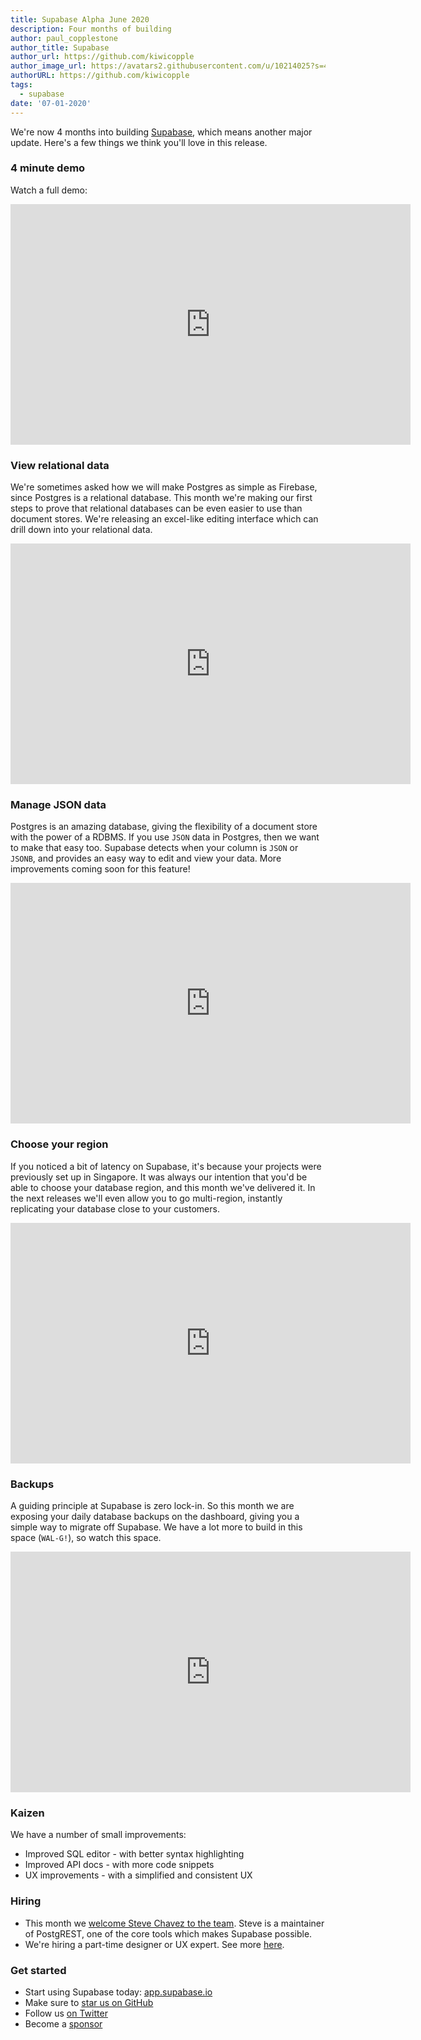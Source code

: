 ```yaml
---
title: Supabase Alpha June 2020
description: Four months of building
author: paul_copplestone
author_title: Supabase
author_url: https://github.com/kiwicopple
author_image_url: https://avatars2.githubusercontent.com/u/10214025?s=400&u=c6775be2ae667e2acae3ccd347fed62bb3f5b3e7&v=4
authorURL: https://github.com/kiwicopple
tags:
  - supabase
date: '07-01-2020'
---
```


We're now 4 months into building [Supabase](https://supabase.io), which means another major update. Here's a few things we think you'll love in this release.

<!--truncate-->

### 4 minute demo

Watch a full demo:

<iframe
  className="w-full"
  width="640"
  height="385"
  src="https://www.loom.com/embed/b3ba79c1633d464ea758e0796bbb39da"
  frameBorder="0"
  allowFullScreen
></iframe>

### View relational data

We're sometimes asked how we will make Postgres as simple as Firebase, since Postgres is a relational database. This month we're making our first steps to prove that relational databases can be even easier to use than document stores. We're releasing an excel-like editing interface which can drill down into your relational data.

<iframe
  className="w-full"
  width="640"
  height="385"
  src="https://www.loom.com/embed/c6d504bb0a1c43e9bf65cb2aef2949d5"
  frameBorder="0"
  allowFullScreen
></iframe>

### Manage JSON data

Postgres is an amazing database, giving the flexibility of a document store with the power of a RDBMS. If you use `JSON` data in Postgres, then we want to make that easy too. Supabase detects when your column is `JSON` or `JSONB`, and provides an easy way to edit and view your data. More improvements coming soon for this feature!

<iframe
  className="w-full"
  width="640"
  height="385"
  src="https://www.loom.com/embed/0b03ac2858324cfabdc6a202c93673f3"
  frameBorder="0"
  allowFullScreen
></iframe>

### Choose your region

If you noticed a bit of latency on Supabase, it's because your projects were previously set up in Singapore. It was always our intention that you'd be able to choose your database region, and this month we've delivered it. In the next releases we'll even allow you to go multi-region, instantly replicating your database close to your customers.

<iframe
  className="w-full"
  width="640"
  height="385"
  src="https://www.loom.com/embed/1dcc1bca2ebc45e296e732a66a462c61"
  frameBorder="0"
  allowFullScreen
></iframe>

### Backups

A guiding principle at Supabase is zero lock-in. So this month we are exposing your daily database backups on the dashboard, giving you a simple way to migrate off Supabase. We have a lot more to build in this space (`WAL-G!`), so watch this space.

<iframe
  className="w-full"
  width="640"
  height="385"
  src="https://www.loom.com/embed/fc1cb9b395eb4c408c7137bf8e6e1963"
  frameBorder="0"
  allowFullScreen
></iframe>

### Kaizen

We have a number of small improvements:

- Improved SQL editor - with better syntax highlighting
- Improved API docs - with more code snippets
- UX improvements - with a simplified and consistent UX

### Hiring

- This month we [welcome Steve Chavez to the team](/blog/2020/06/15/supabase-steve-chavez). Steve is a maintainer of PostgREST, one of the core tools which makes Supabase possible.
- We're hiring a part-time designer or UX expert. See more [here](https://news.ycombinator.com/item?id=23708351).

### Get started

- Start using Supabase today: [app.supabase.io](https://app.supabase.io)
- Make sure to [star us on GitHub](https://github.com/supabase/supabase)
- Follow us [on Twitter](https://twitter.com/supabase)
- Become a [sponsor](https://github.com/sponsors/supabase)
